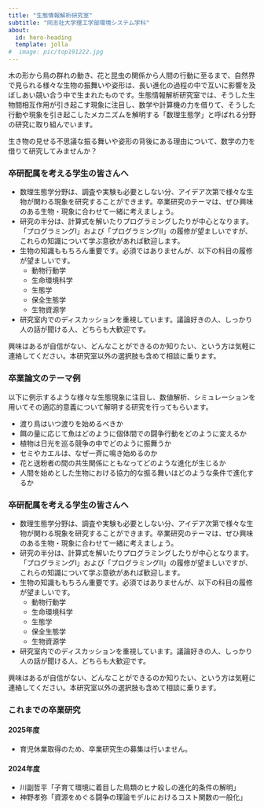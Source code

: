 ```yaml
---
title: "生態情報解析研究室"
subtitle: "同志社大学理工学部環境システム学科" 
about:
  id: hero-heading
  template: jolla
#  image: pic/top191222.jpg
---
```


:::{#hero-heading}
木の形から鳥の群れの動き、花と昆虫の関係から人間の行動に至るまで、自然界で見られる様々な生物の振舞いや姿形は、長い進化の過程の中で互いに影響を及ぼしあい競い合う中で生まれたものです。生態情報解析研究室では、そうした生物間相互作用が引き起こす現象に注目し、数学や計算機の力を借りて、そうした行動や現象を引き起こしたメカニズムを解明する「数理生態学」と呼ばれる分野の研究に取り組んでいます。

生き物の見せる不思議な振る舞いや姿形の背後にある理由について、数学の力を借りて研究してみませんか？
:::

### 卒研配属を考える学生の皆さんへ

+ 数理生態学分野は、調査や実験も必要としない分、アイデア次第で様々な生物が関わる現象を研究することができます。卒業研究のテーマは、ぜひ興味のある生物・現象に合わせて一緒に考えましょう。
+ 研究の半分は、計算式を解いたりプログラミングしたりが中心となります。「プログラミングI」および「プログラミングII」の履修が望ましいですが、これらの知識について学ぶ意欲があれば歓迎します。
+ 生物の知識ももちろん重要です。必須ではありませんが、以下の科目の履修が望ましいです。
  - 動物行動学
  - 生命環境科学
  - 生態学
  - 保全生態学
  - 生物資源学
+ 研究室内でのディスカッションを重視しています。議論好きの人、しっかり人の話が聞ける人、どちらも大歓迎です。

興味はあるが自信がない、どんなことができるのか知りたい、という方は気軽に連絡してください。本研究室以外の選択肢も含めて相談に乗ります。

### 卒業論文のテーマ例
以下に例示するような様々な生態現象に注目し、数値解析、シミュレーションを用いてその適応的意義について解明する研究を行ってもらいます。

+ 渡り鳥はいつ渡りを始めるべきか
+ 餌の量に応じて魚はどのように個体間での闘争行動をどのように変えるか
+ 植物は日光を巡る競争の中でどのように振舞うか
+ セミやカエルは、なぜ一斉に鳴き始めるのか
+ 花と送粉者の間の共生関係にともなってどのような進化が生じるか
+ 人間を始めとした生物における協力的な振る舞いはどのような条件で進化するか

### 卒研配属を考える学生の皆さんへ

+ 数理生態学分野は、調査や実験も必要としない分、アイデア次第で様々な生物が関わる現象を研究することができます。卒業研究のテーマは、ぜひ興味のある生物・現象に合わせて一緒に考えましょう。
+ 研究の半分は、計算式を解いたりプログラミングしたりが中心となります。「プログラミングI」および「プログラミングII」の履修が望ましいですが、これらの知識について学ぶ意欲があれば歓迎します。
+ 生物の知識ももちろん重要です。必須ではありませんが、以下の科目の履修が望ましいです。
  - 動物行動学
  - 生命環境科学
  - 生態学
  - 保全生態学
  - 生物資源学
+ 研究室内でのディスカッションを重視しています。議論好きの人、しっかり人の話が聞ける人、どちらも大歓迎です。

興味はあるが自信がない、どんなことができるのか知りたい、という方は気軽に連絡してください。本研究室以外の選択肢も含めて相談に乗ります。

### これまでの卒業研究

#### 2025年度
+ 育児休業取得のため、卒業研究生の募集は行いません。

#### 2024年度
+ 川副哲平「子育て環境に着目した鳥類のヒナ殺しの進化的条件の解明」
+ 神野孝弥「資源をめぐる闘争の理論モデルにおけるコスト関数の一般化」

<!--
### メッセージ
生態情報解析研究室は、生物の生態・行動・進化を計算機や数学を用いて解析する「数理生態学」と呼ばれる分野について研究しています。いわゆるメカニズムや法則性を数式で整理する「理論」と呼ばれる分野の一つです。

理論分野では、一般的に様々な現象を物理法則に基づいて整理します。例えば、ロケットの打ち上げ軌道を計算したいと思った場合、どうすればいいでしょう？　おそらくロケットの推進力や重力、空気抵抗などを踏まえた運動方程式を立てることになるでしょう。雪の結晶が成長していく過程や、タンパク質の折り畳み構造を考えるときにも、式の違いはあれど物理学の方程式を用いるはずです。

ところが、生態学で扱う問題には、常に方程式も定数もあるとは限りません。例えば、キリンの首が長く進化した説明の一つは、木の上の方にある葉を食べるためだと言われています。では、具体的には「首の長さ」と「食べられる葉の量」間にはどのような関係式が成り立つのでしょう？　首を長くすることには不利益もあるはずですが、その大きさは？　もちろん、そんな物理法則はどこにもありません。

生態情報解析研究室で取り組むのは、このような明確な法則も方程式もない自然現象ばかりです。それでもその現象を理解するためには、現象を自分自身で整理し、なにが重要な要素なのかを見出したうえで、自ら方程式や法則を導き出す必要があります。もちろん、一歩間違えばただの「机上の空論」となってしまうため、常に実際の現象と比較し自らのアイデアを批判的に検討することが求められる研究分野です。

科学的探求活動に集中して取り組める時間というのは、今後の長い人生の中でもそうそうは得られない機会です。私の研究室では、せっかくのこの貴重な機会を楽しんでもらえることを、まず大事にしたいと考えています。自身のアイデア一つで大きく科学の世界が広がることを感じてもらいながら、一緒に研究を進めていければと思います。
-->
